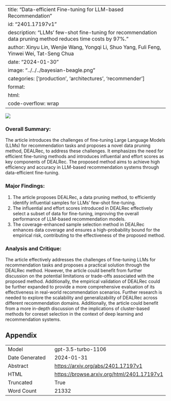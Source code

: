
---
title: "Data-efficient Fine-tuning for LLM-based Recommendation"
id: "2401.17197v1"
description: "LLMs' few-shot fine-tuning for recommendation data pruning method reduces time costs by 97%."
author: Xinyu Lin, Wenjie Wang, Yongqi Li, Shuo Yang, Fuli Feng, Yinwei Wei, Tat-Seng Chua
date: "2024-01-30"
image: "../../../bayesian-beagle.png"
categories: ['production', 'architectures', 'recommender']
format:
  html:
    code-overflow: wrap
---

![](None)

### Overall Summary:

The article introduces the challenges of fine-tuning Large Language Models (LLMs) for recommendation tasks and proposes a novel data pruning method, DEALRec, to address these challenges. It emphasizes the need for efficient fine-tuning methods and introduces influential and effort scores as key components of DEALRec. The proposed method aims to achieve high efficiency and accuracy in LLM-based recommendation systems through data-efficient fine-tuning.

### Major Findings:
1. The article proposes DEALRec, a data pruning method, to efficiently identify influential samples for LLMs' few-shot fine-tuning.
2. The influential and effort scores introduced in DEALRec effectively select a subset of data for fine-tuning, improving the overall performance of LLM-based recommendation models.
3. The coverage-enhanced sample selection method in DEALRec enhances data coverage and ensures a high-probability bound for the empirical risk, contributing to the effectiveness of the proposed method.

### Analysis and Critique:
The article effectively addresses the challenges of fine-tuning LLMs for recommendation tasks and proposes a practical solution through the DEALRec method. However, the article could benefit from further discussion on the potential limitations or trade-offs associated with the proposed method. Additionally, the empirical validation of DEALRec could be further expanded to provide a more comprehensive evaluation of its effectiveness in real-world recommendation scenarios. Further research is needed to explore the scalability and generalizability of DEALRec across different recommendation domains. Additionally, the article could benefit from a more in-depth discussion of the implications of cluster-based methods for coreset selection in the context of deep learning and recommendation systems.

## Appendix

|          |          |
|----------|----------|
| Model     | gpt-3.5-turbo-1106       |
| Date Generated     | 2024-01-31       |
| Abstract | [https://arxiv.org/abs/2401.17197v1](https://arxiv.org/abs/2401.17197v1)        |
| HTML     | [https://browse.arxiv.org/html/2401.17197v1](https://browse.arxiv.org/html/2401.17197v1)       |
| Truncated       | True       |
| Word Count       | 21332       |